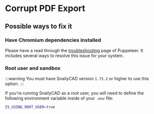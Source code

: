 # Corrupt PDF Export

## Possible ways to fix it

### Have Chromium dependencies installed

Please have a read through the [troubleshooting](https://pptr.dev/troubleshooting) page of Puppeteer.
It includes several ways to resolve this issue for your system.

### Root user and sandbox

:::warning
You must have SnailyCAD version `1.73.2` or higher to use this option.
:::

If you're running SnailyCAD as a root user, you will need to define the following environment variable inside of your `.env` file:

```bash .env
IS_USING_ROOT_USER=true
```
